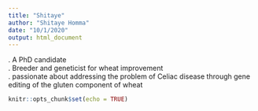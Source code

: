 ```yaml
---
title: "Shitaye"
author: "Shitaye Homma"
date: "10/1/2020"
output: html_document
---
```

. A PhD candidate  
. Breeder and geneticist for wheat improvement  
. passionate about addressing the problem of Celiac disease through gene editing of the gluten component of wheat

```r
knitr::opts_chunk$set(echo = TRUE)
```

